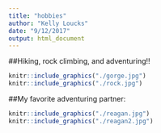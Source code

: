 ```yaml
---
title: "hobbies"
author: "Kelly Loucks"
date: "9/12/2017"
output: html_document
---
```


##Hiking, rock climbing, and adventuring!!

```r
knitr::include_graphics("./gorge.jpg")
knitr::include_graphics("./rock.jpg")
```

##My favorite adventuring partner:

```r
knitr::include_graphics("./reagan.jpg")
knitr::include_graphics("./reagan2.jpg")
```
